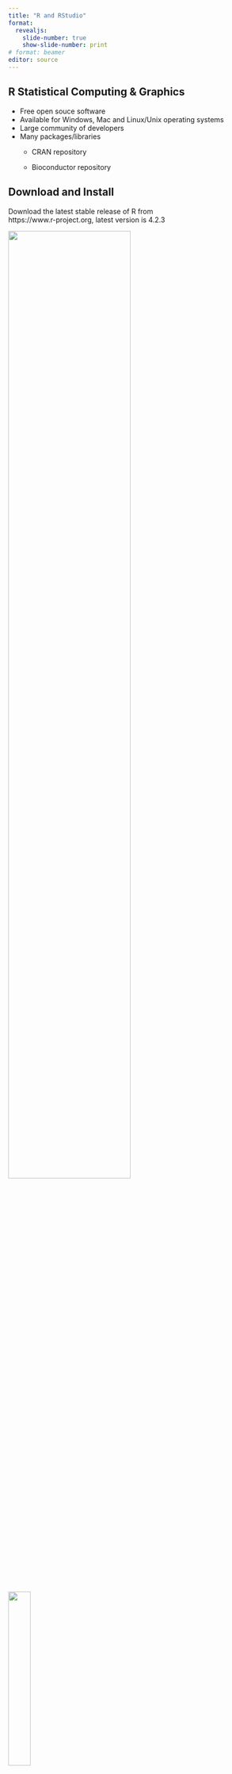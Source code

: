 ```yaml
---
title: "R and RStudio"
format:
  revealjs:
    slide-number: true
    show-slide-number: print
# format: beamer
editor: source
---
```


## R Statistical Computing & Graphics

-   Free open souce software
-   Available for Windows, Mac and Linux/Unix operating systems
-   Large community of developers
-   Many packages/libraries
    -   CRAN repository

    -   Bioconductor repository

## Download and Install

Download the latest stable release of R from<br>https://www.r-project.org, latest version is 4.2.3

::: {layout-ncol="2"}
![](images/R_home_screen.png){width="70%"}

![](images/R_download_versions.png){width="30%"}
:::

## RStudio

-   Integrated development environment (IDE)
    -   R
    -   Python
-   Console for running code
-   Code editor with syntax colouring
-   Workspace/file managment
-   Records history of commands

## RStudio

Download from https://posit.co/download/rstudio-desktop/

::: columns
::: {.column width="65%"}
![](images/RStudio_download.png){width="100%"}
:::

::: {.column width="35%"}
::: {style="font-size: 80%;"}
-   This page should detect your operating system
-   Download RStudio
-   Click on the install package
-   Follow install instructions
:::
:::
:::

## RStudio

Set up Rstudio - Set options in **Tools** and **Global Options...**

::: columns
::: {.column width="55%"}
![](images/RStudio_settings.png){width="100%"}
:::

::: {.column width="45%"}
-   Uncheck the boxes as shown in the example
-   Ensure that *Save workspace to .RData on exit* is set to **Never**
:::
:::

::: footer
YouTube video on installing and setting up RStudio\
https://www.youtube.com/watch?v=D6CunpqF04E
:::

## RStudio

::: columns
::: {.column width="60%"}
![](images/RStudio_panels.png){width="100%"}
:::
::: {.column width="40%"}
::: {style="font-size: 80%;"}
-   <span style="color:red;">Source pane</span>
    -   Write R commands as R scripts or Notebooks\
-   <span style="color:blue;">Console Pane</span>
    -   Where the R commands are executed
-   <span style="color:green;">Environment pane</span>
    -   Details of the R variables
-   <span style="color:yellow;">Files pane</span>
    -   View the directory and file structure
:::
:::
:::

## RStudio Libraries

R packages or libraries are extensions to the R language.\
R packages contain:

-   Code\
-   Data\
-   Documentation

The packages are in a standardised format and can be installed from repositories

## R Repositories

-   Comprehensive R Archive Network (CRAN)
    -   Main software repositiry, supported by the R Foundation
-   Bioconductor
    -   R packages for the analysis of biological data
-   GitHub
    -   Alternative repository for R packages, often in active development

## Installing Libraries

### RStudio

::: r-stack
![](images/RStudio_tools.png){.fragment height="500"}

![](images/RStudio_package_installer.png){.fragment width="346" height="238"}
:::

## Installing Packages

### Terminal

From CRAN using the R command install.packages

```r
#| echo: true
#| eval: false
install.packages("ggplot2")
```

From Bioconductor First need to install a package manager program

```r
#| echo: true
#| eval: false
if (!require("BiocManager", quietly = TRUE))
    install.packages("BiocManager")
BiocManager::install()
```

Then can install specific packages

```r
#| echo: true
#| eval: false
BiocManager::install(c("GenomicFeatures", "AnnotationDbi"))
```

## Installing Packages

### Terminal

From GitHub First need to install devtools from CRAN

```r
#| echo: true
#| eval: false
install.packages("devtools")
require("devtools")
```

Then can install GitHub packages

```r
#| echo: true
#| eval: false
install_github("GitHubPackage")
```

## Loading Packages
Packages have to be loaded prior to use.
There are two ways to load packages in R.  

-   **library()**  
    -   library() will output an error and stop the execution of the code
-   **require()**  
    -   require() will output a warning if a package is not installed and then continue to execute the code
    
## Loading Packages
Loading packages within a function from CRAN
```r
#| echo: true
#CRAN
cran.packages <- c("tidyverse",
                   "kableExtra")

cran.load <- function(pkg){
        new.pkg <- pkg[!(pkg %in% installed.packages()[, "Package"])]
        if (length(new.pkg)){
          install.packages(new.pkg, dependencies = TRUE)
          }
        sapply(pkg, require, character.only = TRUE)
}
cran.load(cran.packages)
```

## Loading Packages
Loading packages within a function from Bioconductor
```r
#| echo: true
#| eval: false
# Biomart
biomart.packages <- c("Rsubread")

biomart.load <- function(pkg){
        new.pkg <- pkg[!(pkg %in% installed.packages()[, "Package"])]
        if (length(new.pkg)){
          if (!requireNamespace("BiocManager", quietly = TRUE))
            install.packages("BiocManager")
            BiocManager::install(new.pkg)
        }
        sapply(pkg, require, character.only = TRUE)
}
biomart.load(biomart.packages)
```

## R Notebooks
::: columns
::: {.column width="50%"}
R Notebooks are Markdown documents with chunks of code that can be executed independantly. Output from the code is visible beneath the code in the Notebook.
:::

::: {.column width="50%"}
![](images/R_notebook.png) 
:::
:::

##
```r
#| echo: true
head(mpg, n = 3) %>%
  kbl() %>%
  kable_styling()
```
##
```r
#| label: scatterplot
#| echo: true

ggplot(mpg, aes(x = hwy, y = cty, color = cyl)) +
  geom_point(alpha = 0.5, size = 2) +
  scale_color_viridis_c() +
  theme_minimal()
```


